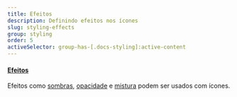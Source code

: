 ```yaml
---
title: Efeitos
description: Definindo efeitos nos ícones
slug: styling-effects
group: styling
order: 5
activeSelector: group-has-[.docs-styling]:active-content
---
```


#### [Efeitos](https://tailwindcss.com/docs/box-shadow)

Efeitos como [sombras](https://tailwindcss.com/docs/box-shadow), [opacidade](https://tailwindcss.com/docs/opacity)
e [mistura](https://tailwindcss.com/docs/mix-blend-mode) podem ser usados com ícones.
